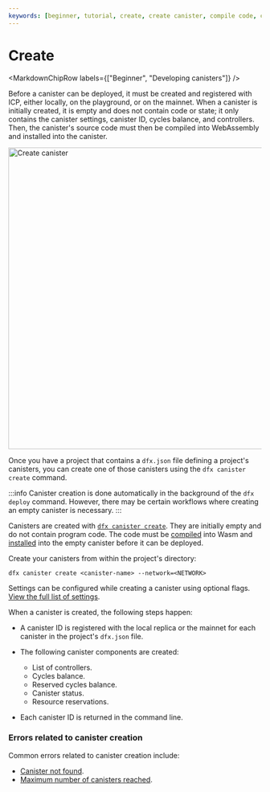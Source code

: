 ```yaml
---
keywords: [beginner, tutorial, create, create canister, compile code, compile canister, compile, build, install, canister install, install code]
---
```



# Create

<MarkdownChipRow labels={["Beginner", "Developing canisters"]} />

Before a canister can be deployed, it must be created and registered with ICP, either locally, on the playground, or on the mainnet. When a canister is initially created, it is empty and does not contain code or state; it only contains the canister settings, canister ID, cycles balance, and controllers. Then, the canister's source code must then be compiled into WebAssembly and installed into the canister.

<div class="text--center">
<img src="/img/docs/create-canister.png" alt="Create canister" width="600"/>
</div>

Once you have a project that contains a `dfx.json` file defining a project's canisters, you can create one of those canisters using the `dfx canister create` command.

:::info
Canister creation is done automatically in the background of the `dfx deploy` command. However, there may be certain workflows where creating an empty canister is necessary.
:::

Canisters are created with [`dfx canister create`](/docs/building-apps/developer-tools/dfx/dfx-canister#dfx-canister-create). They are initially empty and do not contain program code. The code must be [compiled](/docs/building-apps/essentials/canisters) into Wasm and [installed](/docs/building-apps/essentials/canisters) into the empty canister before it can be deployed.

Create your canisters from within the project's directory:

```
dfx canister create <canister-name> --network=<NETWORK>
```

Settings can be configured while creating a canister using optional flags. [View the full list of settings](/docs/building-apps/developer-tools/dfx/dfx-canister#dfx-canister-create).

When a canister is created, the following steps happen:

- A canister ID is registered with the local replica or the mainnet for each canister in the project's `dfx.json` file.

- The following canister components are created:
  - List of controllers.
  - Cycles balance.
  - Reserved cycles balance.
  - Canister status.
  - Resource reservations.

- Each canister ID is returned in the command line.

### Errors related to canister creation

Common errors related to canister creation include:

- [Canister not found](/docs/references/execution-errors#canister-not-found).
- [Maximum number of canisters reached](/docs/references/execution-errors#maximum-number-of-canisters-reached).
